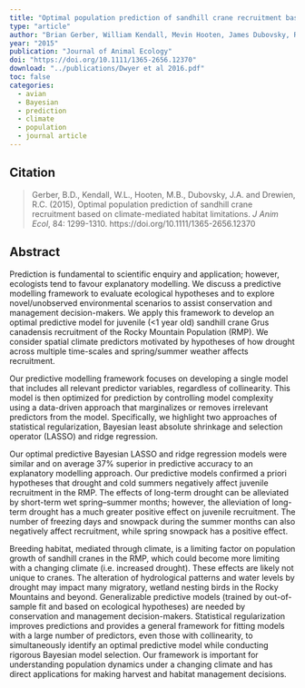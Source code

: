 ```yaml
---
title: "Optimal population prediction of sandhill crane recruitment based on climate-mediated habitat limitations"
type: "article"
author: "Brian Gerber, William Kendall, Mevin Hooten, James Dubovsky, Roderick Drewien"
year: "2015"
publication: "Journal of Animal Ecology"
doi: "https://doi.org/10.1111/1365-2656.12370"
download: "../publications/Dwyer et al 2016.pdf"
toc: false
categories:
  - avian
  - Bayesian
  - prediction 
  - climate
  - population
  - journal article
---
```


## Citation 

> Gerber, B.D., Kendall, W.L., Hooten, M.B., Dubovsky, J.A. and Drewien, R.C. (2015), Optimal population prediction of sandhill crane recruitment based on climate-mediated habitat limitations. *J Anim Ecol*, 84: 1299-1310. https://doi.org/10.1111/1365-2656.12370

## Abstract

Prediction is fundamental to scientific enquiry and application; however, ecologists tend to favour explanatory modelling. We discuss a predictive modelling framework to evaluate ecological hypotheses and to explore novel/unobserved environmental scenarios to assist conservation and management decision-makers. We apply this framework to develop an optimal predictive model for juvenile (<1 year old) sandhill crane Grus canadensis recruitment of the Rocky Mountain Population (RMP). We consider spatial climate predictors motivated by hypotheses of how drought across multiple time-scales and spring/summer weather affects recruitment.

Our predictive modelling framework focuses on developing a single model that includes all relevant predictor variables, regardless of collinearity. This model is then optimized for prediction by controlling model complexity using a data-driven approach that marginalizes or removes irrelevant predictors from the model. Specifically, we highlight two approaches of statistical regularization, Bayesian least absolute shrinkage and selection operator (LASSO) and ridge regression.

Our optimal predictive Bayesian LASSO and ridge regression models were similar and on average 37% superior in predictive accuracy to an explanatory modelling approach. Our predictive models confirmed a priori hypotheses that drought and cold summers negatively affect juvenile recruitment in the RMP. The effects of long-term drought can be alleviated by short-term wet spring–summer months; however, the alleviation of long-term drought has a much greater positive effect on juvenile recruitment. The number of freezing days and snowpack during the summer months can also negatively affect recruitment, while spring snowpack has a positive effect.

Breeding habitat, mediated through climate, is a limiting factor on population growth of sandhill cranes in the RMP, which could become more limiting with a changing climate (i.e. increased drought). These effects are likely not unique to cranes. The alteration of hydrological patterns and water levels by drought may impact many migratory, wetland nesting birds in the Rocky Mountains and beyond.
Generalizable predictive models (trained by out-of-sample fit and based on ecological hypotheses) are needed by conservation and management decision-makers. Statistical regularization improves predictions and provides a general framework for fitting models with a large number of predictors, even those with collinearity, to simultaneously identify an optimal predictive model while conducting rigorous Bayesian model selection. Our framework is important for understanding population dynamics under a changing climate and has direct applications for making harvest and habitat management decisions.